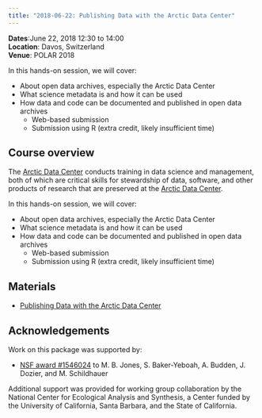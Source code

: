 ```yaml
---
title: "2018-06-22: Publishing Data with the Arctic Data Center"
---
```



__Dates__:June 22, 2018 12:30 to 14:00<br>
__Location__: Davos, Switzerland<br>
__Venue__: POLAR 2018

In this hands-on session, we will cover:

- About open data archives, especially the Arctic Data Center
- What science metadata is and how it can be used
- How data and code can be documented and published in open data archives
    - Web-based submission
    - Submission using R (extra credit, likely insufficient time)

## Course overview

The [Arctic Data Center](https://arcticdata.io) conducts training in data science and management,
both of which are critical skills for stewardship of data, software, and other
products of research that are preserved at the [Arctic Data Center](https://arcticdata.io).

In this hands-on session, we will cover:

- About open data archives, especially the Arctic Data Center
- What science metadata is and how it can be used
- How data and code can be documented and published in open data archives
    - Web-based submission
    - Submission using R (extra credit, likely insufficient time)

## Materials

- [Publishing Data with the Arctic Data Center](prior_materials/data-submission/data-documentation-and-publishing.html)

## Acknowledgements
Work on this package was supported by:

- [NSF award #1546024](http://www.nsf.gov/awardsearch/showAward?AWD_ID=1546024) to M. B. Jones, S. Baker-Yeboah, A. Budden, J. Dozier, and M. Schildhauer

Additional support was provided for working group collaboration by the National Center for Ecological Analysis and Synthesis, a Center funded by the University of California, Santa Barbara, and the State of California.


